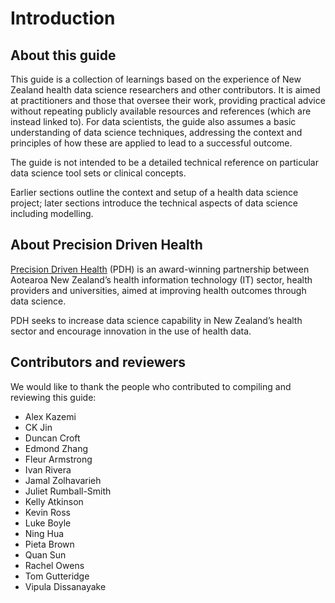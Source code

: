 # Introduction

## About this guide

This guide is a collection of learnings based on the experience of New Zealand health data science researchers and other contributors. It is aimed at practitioners and those that oversee their work, providing practical advice without repeating publicly available resources and references (which are instead linked to). For data scientists, the guide also assumes a basic understanding of data science techniques, addressing the context and principles of how these are applied to lead to a successful outcome.

The guide is not intended to be a detailed technical reference on particular data science tool sets or clinical concepts.

Earlier sections outline the context and setup of a health data science project; later sections introduce the technical aspects of data science including modelling.

## About Precision Driven Health

[Precision Driven Health](https://precisiondrivenhealth.com) (PDH) is an award-winning partnership between Aotearoa New Zealand’s health information technology (IT) sector, health providers and universities, aimed at improving health outcomes through data science.
 
PDH seeks to increase data science capability in New Zealand’s health sector and encourage innovation in the use of health data.

## Contributors and reviewers

We would like to thank the people who contributed to compiling and reviewing this guide:

* Alex Kazemi
* CK Jin
* Duncan Croft
* Edmond Zhang
* Fleur Armstrong
* Ivan Rivera
* Jamal Zolhavarieh
* Juliet Rumball-Smith
* Kelly Atkinson
* Kevin Ross
* Luke Boyle
* Ning Hua
* Pieta Brown
* Quan Sun
* Rachel Owens
* Tom Gutteridge
* Vipula Dissanayake
